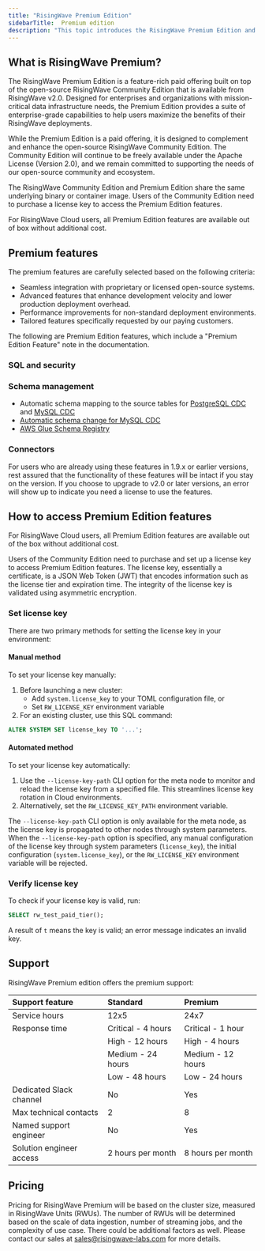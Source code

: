 ```yaml
---
title: "RisingWave Premium Edition"
sidebarTitle:  Premium edition
description: "This topic introduces the RisingWave Premium Edition and offers a complete list of all premium features."
---
```


## What is RisingWave Premium?

The RisingWave Premium Edition is a feature-rich paid offering built on top of the open-source RisingWave Community Edition that is available from RisingWave v2.0\. Designed for enterprises and organizations with mission-critical data infrastructure needs, the Premium Edition provides a suite of enterprise-grade capabilities to help users maximize the benefits of their RisingWave deployments.

While the Premium Edition is a paid offering, it is designed to complement and enhance the open-source RisingWave Community Edition. The Community Edition will continue to be freely available under the Apache License (Version 2.0), and we remain committed to supporting the needs of our open-source community and ecosystem.

The RisingWave Community Edition and Premium Edition share the same underlying binary or container image. Users of the Community Edition need to purchase a license key to access the Premium Edition features.

For RisingWave Cloud users, all Premium Edition features are available out of box without additional cost. 

## Premium features

The premium features are carefully selected based on the following criteria:

- Seamless integration with proprietary or licensed open-source systems.
- Advanced features that enhance development velocity and lower production deployment overhead.
- Performance improvements for non-standard deployment environments.
- Tailored features specifically requested by our paying customers.

The following are Premium Edition features, which include a "Premium Edition Feature" note in the documentation.

### SQL and security

<CardGroup> <Card title="Time travel queries" icon="clock-rotate-left" href="/processing/time-travel-queries" horizontal /> <Card title="Secret management" icon="key" href="/operate/manage-secrets" horizontal /> </CardGroup>

### Schema management

* Automatic schema mapping to the source tables for [PostgreSQL CDC](/integrations/sources/postgresql-cdc#automatically-map-upstream-table-schema) and [MySQL CDC](/integrations/sources/mysql-cdc#automatically-map-upstream-table-schema)
* [Automatic schema change for MySQL CDC](/integrations/sources/mysql-cdc#automatically-change-schema)
* [AWS Glue Schema Registry](/integrations/sources/kafka#read-schemas-from-aws-glue-schema-registry)

### Connectors

<CardGroup> <Card title="Sink to Snowflake" icon="snowflake" href="/integrations/destinations/snowflake" horizontal /> <Card title="Sink to DynamoDB" icon="database" href="/integrations/destinations/amazon-dynamodb" horizontal /> <Card title="Sink to OpenSearch" icon="magnifying-glass" href="/integrations/destinations/opensearch" horizontal /> <Card title="Sink to BigQuery" icon="table" href="/integrations/destinations/bigquery" horizontal /> <Card title="Sink to SharedMergeTree table engine on ClickHouse Cloud" icon="server" href="/integrations/destinations/clickhouse#supported-table-engines" horizontal /> <Card title="Sink to SQL Server" icon="database" href="/integrations/destinations/sql-server" horizontal /> <Card title="Direct SQL Server CDC source connector" icon="plug" href="/integrations/sources/sql-server-cdc" horizontal /> <Card title="Sink to Iceberg with glue catalog" icon="mountain" href="/integrations/destinations/apache-iceberg#glue-catelogs" horizontal /> <Card title="Ingest data from webhook" icon="laptop-code" href="/integrations/sources/webhook" horizontal /></CardGroup>

For users who are already using these features in 1.9.x or earlier versions, rest assured that the functionality of these features will be intact if you stay on the version. If you choose to upgrade to v2.0 or later versions, an error will show up to indicate you need a license to use the features.

## How to access Premium Edition features

For RisingWave Cloud users, all Premium Edition features are available out of the box without additional cost.

Users of the Community Edition need to purchase and set up a license key to access Premium Edition features. The license key, essentially a certificate, is a JSON Web Token (JWT) that encodes information such as the license tier and expiration time. The integrity of the license key is validated using asymmetric encryption.

### Set license key

There are two primary methods for setting the license key in your environment:

#### Manual method

To set your license key manually:

1. Before launching a new cluster:
   * Add `system.license_key` to your TOML configuration file, or
   * Set `RW_LICENSE_KEY` environment variable
2. For an existing cluster, use this SQL command:
```sql
ALTER SYSTEM SET license_key TO '...';
```

#### Automated method

To set your license key automatically:

1. Use the `--license-key-path` CLI option for the meta node to monitor and reload the license key from a specified file. This streamlines license key rotation in Cloud environments.
2. Alternatively, set the `RW_LICENSE_KEY_PATH` environment variable.

The `--license-key-path` CLI option is only available for the meta node, as the license key is propagated to other nodes through system parameters. When the `--license-key-path` option is specified, any manual configuration of the license key through system parameters (`license_key`), the initial configuration (`system.license_key`), or the `RW_LICENSE_KEY` environment variable will be rejected.

### Verify license key

To check if your license key is valid, run:

```sql
SELECT rw_test_paid_tier();
```

A result of `t` means the key is valid; an error message indicates an invalid key.


## Support

RisingWave Premium edition offers the premium support:

|  **Support feature**     |  **Standard**      |  **Premium**      |
| :---  | :---  | :---  |
| Service hours            | 12x5               | 24x7              |
| Response time            | Critical - 4 hours | Critical - 1 hour |
|                          | High - 12 hours    | High - 4 hours    |
|                          | Medium - 24 hours  | Medium - 12 hours |
|                          | Low - 48 hours     | Low - 24 hours    |
| Dedicated Slack channel  | No                 | Yes               |
| Max technical contacts   | 2                  | 8                 |
| Named support engineer   | No                 | Yes               |
| Solution engineer access | 2 hours per month  | 8 hours per month |

## Pricing

Pricing for RisingWave Premium will be based on the cluster size, measured in RisingWave Units (RWUs). The number of RWUs will be determined based on the scale of data ingestion, number of streaming jobs, and the complexity of use case. There could be additional factors as well. Please contact our sales at [sales@risingwave-labs.com](mailto:sales@risingwave-labs.com) for more details.
